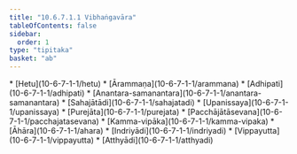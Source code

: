 ```yaml
---
title: "10.6.7.1.1 Vibhaṅgavāra"
tableOfContents: false
sidebar:
  order: 1
type: "tipitaka"
basket: "ab"
---
```



<DynamicBreadcrumb />



<TableOfContents>
* [Hetu](10-6-7-1-1/hetu)
* [Ārammaṇa](10-6-7-1-1/arammana)
* [Adhipati](10-6-7-1-1/adhipati)
* [Anantara-samanantara](10-6-7-1-1/anantara-samanantara)
* [Sahajātādi](10-6-7-1-1/sahajatadi)
* [Upanissaya](10-6-7-1-1/upanissaya)
* [Purejāta](10-6-7-1-1/purejata)
* [Pacchājātāsevana](10-6-7-1-1/pacchajatasevana)
* [Kamma-vipāka](10-6-7-1-1/kamma-vipaka)
* [Āhāra](10-6-7-1-1/ahara)
* [Indriyādi](10-6-7-1-1/indriyadi)
* [Vippayutta](10-6-7-1-1/vippayutta)
* [Atthyādi](10-6-7-1-1/atthyadi)
</TableOfContents>